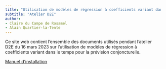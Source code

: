 ```yaml
---
title: "Utilisation de modèles de régression à coefficients variant dans le temps pour la prévision conjoncturelle"
subtitle: "Atelier D2E"
author: 
- Claire du Campe de Rosamel
- Alain Quartier-la-Tente
---
```



Ce site web contient l'ensemble des documents utilisés pendant l'atelier D2E du 16 mars 2023 sur l'utilisation de modèles de régression à coefficients variant dans le temps pour la prévision conjoncturelle.

[Manuel d'installation](manuel_installation.qmd)
